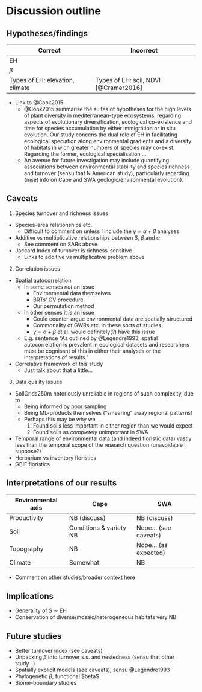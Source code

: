 # Discussion outline

## Hypotheses/findings

Correct                         | Incorrect
--------------------------------|---------------------------------------
EH                              |
$\beta$                         |
Types of EH: elevation, climate | Types of EH: soil, NDVI [@Cramer2016]

- Link to @Cook2015
  - @Cook2015 summarise the suites of hypotheses for the high levels of plant diversity in mediterranean-type ecosystems, regarding aspects of evolutionary diversification, ecological co-existence and time for species accumulation by either immigration or in situ evolution. Our study concens the dual role of EH in facilitating ecological speciation along environmental gradients and a diversity of habitats in wich greater numbers of species may co-exist. Regarding the former, ecological specialisation ... 
  - An avenue for future investigation may include quantifying associations between environmental stability and species richness and turnover (sensu that N American study), particularly regarding {inset info on Cape and SWA geologic/environmental evolution}.

## Caveats

1. Species turnover and richness issues
  - Species-area relationships etc.
    - Difficult to comment on unless I include the $\gamma = \alpha + \beta$ analyses
  - Additive vs multiplicative relationships between $\gamma, $\beta$ and $\alpha$
    - See comment on SARs above
  - Jaccard Index of turnover is richness-sensitive
    - Links to additive vs multiplicative problem above
2. Correlation issues
  - Spatial autocorrelation
    - In some senses _not_ an issue
      - Environmental data themselves
      - BRTs' CV procedure
      - Our permutation method
    - In other senses it _is_ an issue
      - Could counter-argue environmental data are spatially structured
      - Commonality of GWRs etc. in these sorts of studies
      - $\gamma = \alpha + \beta$ et al. would definitely(?) have this issue
    - E.g. sentence "As outlined by @Legendre1993, spatial autocorrelation is prevalent in ecological datasets and researchers must be cognisant of this in either their analyses or the interpretations of results."
  - Correlative framework of this study
    - Just talk about that a little...
3. Data quality issues
  - SoilGrids250m notoriously unreliable in regions of such complexity, due to
    - Being informed by poor sampling
    - Being ML-products themselves ("smearing" away regional patterns)
    - Perhaps this may be why we 
      1. Found soils less important in either region than we would expect
      2. Found soils as _completely_ unimportant in SWA
  - Temporal range of environmental data (and indeed floristic data) vastly less than the temporal scope of the research question (unavoidable I suppose?)
  - Herbarium vs inventory floristics
  - GBIF floristics

## Interpretations of our results

Environmental axis | Cape                    | SWA
-------------------|-------------------------|-----------------------
Productivity       | NB (discuss)            | NB (discuss)
Soil               | Conditions & variety NB | Nope... (see caveats)
Topography         | NB                      | Nope... (as expected)
Climate            | Somewhat                | NB

- Comment on other studies/broader context here

## Implications

- Generality of S $\sim$ EH
- Conservation of diverse/mosaic/heterogeneous habitats very NB

## Future studies

- Better turnover index (see caveats)
- Unpacking $\beta$ into turnover s.s. and nestedness (sensu that other study...)
- Spatially explicit models (see caveats), sensu @Legendre1993
- Phylogenetic $\beta$, functional \$beta$
- Biome-boundary studies
